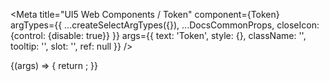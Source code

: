 
<Meta
    title="UI5 Web Components / Token"
    component={Token}
    argTypes={{
        ...createSelectArgTypes({}),
        ...DocsCommonProps,
        closeIcon: {control: {disable: true}}
    }}
    args={{
        text: 'Token',
        style: {},
        className: '',
        tooltip: '',
        slot: '',
        ref: null
    }}
/>

<DocsHeader/>

<Canvas>
    <Story name="Default">
        {(args) => {
            return <Token {...args} />;
        }}
    </Story>
</Canvas>

<ArgsTable story="."/>
